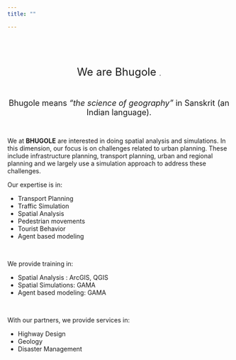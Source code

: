 ```yaml
---
title: ""

---
```


\
\
\

<center> <font size = 5> We are Bhugole </font>. </center> 
\

<center> <font size = 4> Bhugole means _"the science of geography"_ in Sanskrit (an Indian language).</font>  </center>

\



<p> We at **BHUGOLE** are interested in doing spatial analysis and simulations. In this dimension, our focus is on challenges related to urban planning. These include infrastructure planning, transport planning, urban and regional planning and we largely use a simulation approach to address these challenges. </p>

Our expertise is in:

 - Transport Planning
 - Traffic Simulation
 - Spatial Analysis
 - Pedestrian movements
 - Tourist Behavior
 - Agent based modeling

\

We provide training in:

 - Spatial Analysis : ArcGIS, QGIS
 - Spatial Simulations: GAMA
 - Agent based modeling: GAMA
 
\

With our partners, we provide services in:

 - Highway Design
 - Geology
 - Disaster Management
\
\
\